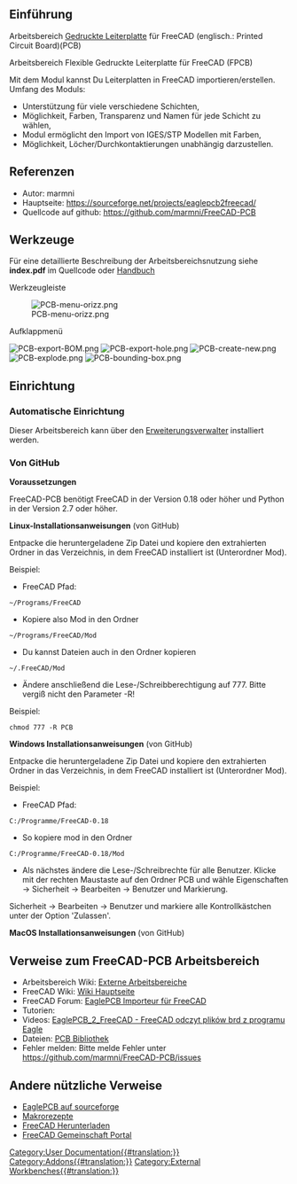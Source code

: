 <languages/>

<span id="Introduction"></span>
==Einführung==

{{TOCright}}

Arbeitsbereich [https://de.wikipedia.org/wiki/Leiterplatte  Gedruckte Leiterplatte] für FreeCAD (englisch.: Printed Circuit Board)(PCB)

Arbeitsbereich Flexible Gedruckte Leiterplatte für FreeCAD (FPCB)

Mit dem Modul kannst Du Leiterplatten in FreeCAD importieren/erstellen. Umfang des Moduls:
* Unterstützung für viele verschiedene Schichten,
* Möglichkeit, Farben, Transparenz und Namen für jede Schicht zu wählen,
* Modul ermöglicht den Import von IGES/STP Modellen mit Farben,
* Möglichkeit, Löcher/Durchkontaktierungen unabhängig darzustellen.

<span id="References"></span>
==Referenzen==

* Autor: marmni
* Hauptseite: https://sourceforge.net/projects/eaglepcb2freecad/
* Quellcode auf github: https://github.com/marmni/FreeCAD-PCB

<span id="Tools"></span>
==Werkzeuge==

Für eine detaillierte Beschreibung der Arbeitsbereichsnutzung siehe '''index.pdf''' im Quellcode oder [https://raw.githubusercontent.com/marmni/FreeCAD-PCB/master/index.pdf Handbuch]

Werkzeugleiste

[[Image:PCB-menu-orizz.png]]

Aufklappmenü

[[Image:PCB-export-BOM.png]]
[[Image:PCB-export-hole.png]]
[[Image:PCB-create-new.png]]
[[Image:PCB-explode.png]]
[[Image:PCB-bounding-box.png]]


<span id="Installation"></span>
==Einrichtung==

<span id="Automatic_installation"></span>
===Automatische Einrichtung===

Dieser Arbeitsbereich kann über den [[Std_AddonMgr/de|Erweiterungsverwalter]] installiert werden.

<span id="From_GitHub"></span>
===Von GitHub===

'''Voraussetzungen'''

FreeCAD-PCB benötigt FreeCAD in der Version 0.18 oder höher und Python in der Version 2.7 oder höher.

'''Linux-Installationsanweisungen''' (von GitHub)

Entpacke die heruntergeladene Zip Datei und kopiere den extrahierten Ordner in das Verzeichnis, in dem FreeCAD installiert ist (Unterordner Mod).

Beispiel:
* FreeCAD Pfad:
 ~/Programs/FreeCAD
* Kopiere also Mod in den Ordner
 ~/Programs/FreeCAD/Mod
* Du kannst Dateien auch in den Ordner kopieren
 ~/.FreeCAD/Mod 
* Ändere anschließend die Lese-/Schreibberechtigung auf 777. Bitte vergiß nicht den Parameter -R!
Beispiel:
 chmod 777 -R PCB

'''Windows Installationsanweisungen''' (von GitHub)

Entpacke die heruntergeladene Zip Datei und kopiere den extrahierten Ordner in das Verzeichnis, in dem FreeCAD installiert ist (Unterordner Mod).

Beispiel:
* FreeCAD Pfad:
 C:/Programme/FreeCAD-0.18
* So kopiere mod in den Ordner
 C:/Programme/FreeCAD-0.18/Mod
* Als nächstes ändere die Lese-/Schreibrechte für alle Benutzer. Klicke mit der rechten Maustaste auf den Ordner PCB und wähle Eigenschaften → Sicherheit → Bearbeiten → Benutzer und Markierung.
Sicherheit → Bearbeiten → Benutzer und markiere alle Kontrollkästchen unter der Option 'Zulassen'.

'''MacOS Installationsanweisungen''' (von GitHub)

<span id="Links_to_FreeCAD-PCB_WB"></span>
==Verweise zum FreeCAD-PCB Arbeitsbereich==

* Arbeitsbereich Wiki: [https://wiki.freecadweb.org/External_workbenches/de Externe Arbeitsbereiche]
* FreeCAD Wiki: [https://wiki.freecadweb.org/Main_Page/de Wiki Hauptseite]
* FreeCAD Forum: [http://forum.freecadweb.org/viewtopic.php?f=9&t=5107 EaglePCB Importeur für FreeCAD]
* Tutorien:
* Videos:  [https://www.youtube.com/watch?v=81NsljRJx8c&feature=youtu.be EaglePCB_2_FreeCAD - FreeCAD odczyt plików brd z programu Eagle]
* Dateien: [https://github.com/marmni/FreeCAD-PCB-library PCB Bibliothek]
* Fehler melden: Bitte melde Fehler unter https://github.com/marmni/FreeCAD-PCB/issues

<span id="Other_useful_links"></span>
==Andere nützliche Verweise==

* [https://sourceforge.net/projects/eaglepcb2freecad/ EaglePCB auf sourceforge]
* [[Macros_recipes/de|Makrorezepte]]
* [[Download/de|FreeCAD Herunterladen]]
* [[FreeCAD_Community_Portal/de|FreeCAD Gemeinschaft Portal]]


[[Category:User Documentation{{#translation:}}]]
[[Category:Addons{{#translation:}}]]
[[Category:External Workbenches{{#translation:}}]]